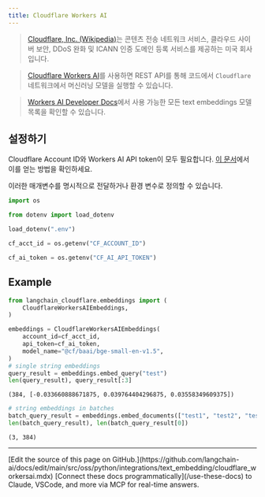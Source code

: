```yaml
---
title: Cloudflare Workers AI
---
```


>[Cloudflare, Inc. (Wikipedia)](https://en.wikipedia.org/wiki/Cloudflare)는 콘텐츠 전송 네트워크 서비스, 클라우드 사이버 보안, DDoS 완화 및 ICANN 인증 도메인 등록 서비스를 제공하는 미국 회사입니다.

>[Cloudflare Workers AI](https://developers.cloudflare.com/workers-ai/)를 사용하면 REST API를 통해 코드에서 `Cloudflare` 네트워크에서 머신러닝 모델을 실행할 수 있습니다.

>[Workers AI Developer Docs](https://developers.cloudflare.com/workers-ai/models/text-embeddings/)에서 사용 가능한 모든 text embeddings 모델 목록을 확인할 수 있습니다.

## 설정하기

Cloudflare Account ID와 Workers AI API token이 모두 필요합니다. [이 문서](https://developers.cloudflare.com/workers-ai/get-started/rest-api/)에서 이를 얻는 방법을 확인하세요.

이러한 매개변수를 명시적으로 전달하거나 환경 변수로 정의할 수 있습니다.

```python
import os

from dotenv import load_dotenv

load_dotenv(".env")

cf_acct_id = os.getenv("CF_ACCOUNT_ID")

cf_ai_token = os.getenv("CF_AI_API_TOKEN")
```

## Example

```python
from langchain_cloudflare.embeddings import (
    CloudflareWorkersAIEmbeddings,
)
```

```python
embeddings = CloudflareWorkersAIEmbeddings(
    account_id=cf_acct_id,
    api_token=cf_ai_token,
    model_name="@cf/baai/bge-small-en-v1.5",
)
# single string embeddings
query_result = embeddings.embed_query("test")
len(query_result), query_result[:3]
```

```output
(384, [-0.033660888671875, 0.039764404296875, 0.03558349609375])
```

```python
# string embeddings in batches
batch_query_result = embeddings.embed_documents(["test1", "test2", "test3"])
len(batch_query_result), len(batch_query_result[0])
```

```output
(3, 384)
```

---

<Callout icon="pen-to-square" iconType="regular">
    [Edit the source of this page on GitHub.](https://github.com/langchain-ai/docs/edit/main/src/oss/python/integrations/text_embedding/cloudflare_workersai.mdx)
</Callout>
<Tip icon="terminal" iconType="regular">
    [Connect these docs programmatically](/use-these-docs) to Claude, VSCode, and more via MCP for    real-time answers.
</Tip>
